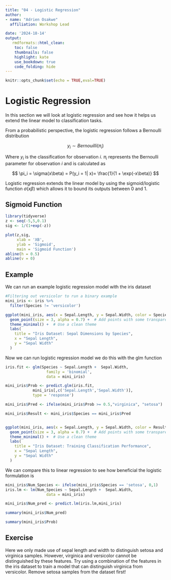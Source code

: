 ---
title: "04 - Logistic Regression"
author: 
- name: "Adrien Osakwe"
  affiliation: Workshop Lead

date: '2024-18-14'
output:
   rmdformats::html_clean:
    toc: false
    thumbnails: false
    highlight: kate
    use_bookdown: true
    code_folding: hide
---

```{r, include=FALSE}
knitr::opts_chunk$set(echo = TRUE,eval=TRUE)
```

# Logistic Regression

In this section we will look at logistic regression and see how it helps us extend the linear model to classification tasks.

From a probabilistic perspective, the logistic regression follows a Bernoulli distribution

$$
y_i \sim Bernouilli(\pi_i)
$$

Where $y_i$ is the classification for observation $i$. $\pi_i$ represents the Bernoulli parameter for observation $i$ and is calculated as

$$
\pi_i = \sigma(x\beta) = P(y_i = 1| x)=  \frac{1}{1 + \exp(-x\beta)}
$$

Logistic regression extends the linear model by using the sigmoid/logistic function $\sigma(x\beta)$ which allows it to bound its outputs between 0 and 1.

## Sigmoid Function

```{r}
library(tidyverse)
z <- seq(-5,5,0.1)
sig <- 1/(1+exp(-z))

plot(z,sig,
     xlab = 'XB',
     ylab = 'Sigmoid',
     main = 'Sigmoid Function')
abline(h = 0.5)
abline(v = 0)
```

## Example

We can run an example logistic regression model with the iris dataset

```{r}
#Filtering out versicolor to run a binary example
mini_iris <- iris %>%
  filter(Species != 'versicolor')

ggplot(mini_iris, aes(x = Sepal.Length, y = Sepal.Width, color = Species)) +
  geom_point(size = 3, alpha = 0.7) +  # Add points with some transparency
  theme_minimal() +  # Use a clean theme
  labs(
    title = "Iris Dataset: Sepal Dimensions by Species",
    x = "Sepal Length",
    y = "Sepal Width"
  )
```

Now we can run logistic regression model we do this with the glm function

```{r}
iris.fit <- glm(Species ~ Sepal.Length +  Sepal.Width,
                  family = 'binomial',
                  data = mini_iris)

mini_iris$Prob <- predict.glm(iris.fit,
            mini_iris[,c('Sepal.Length','Sepal.Width')],
            type = 'response')

mini_iris$Pred <- ifelse(mini_iris$Prob >= 0.5,"virginica", "setosa")

mini_iris$Result <- mini_iris$Species == mini_iris$Pred


ggplot(mini_iris, aes(x = Sepal.Length, y = Sepal.Width, color = Result)) +
  geom_point(size = 3, alpha = 0.7) +  # Add points with some transparency
  theme_minimal() +  # Use a clean theme
  labs(
    title = "Iris Dataset: Training Classification Performance",
    x = "Sepal Length",
    y = "Sepal Width"
  )
```

We can compare this to linear regression to see how beneficial the logistic formulation is

```{r}
mini_iris$Num_Species <- ifelse(mini_iris$Species == 'setosa', 0,1)
iris.lm <- lm(Num_Species ~ Sepal.Length +  Sepal.Width,
                  data = mini_iris)

mini_iris$Num_pred <- predict.lm(iris.lm,mini_iris)

summary(mini_iris$Num_pred)

summary(mini_iris$Prob)
```

## Exercise

Here we only made use of sepal length and width to distinguish setosa and virginica samples. However, virginica and versicolor cannot be distinguished by these features. Try using a combination of the features in the iris dataset to train a model that can distinguish virginica from versicolor. Remove setosa samples from the dataset first!
```{r}

```

